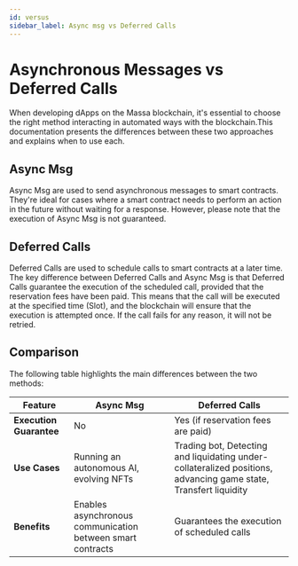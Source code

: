 ```yaml
---
id: versus
sidebar_label: Async msg vs Deferred Calls
---
```


# Asynchronous Messages vs Deferred Calls 


When developing dApps on the Massa blockchain, it's essential to choose the right method interacting in automated ways with the blockchain.This documentation presents the differences between these two approaches and explains when to use each.

## Async Msg
Async Msg are used to send asynchronous messages to smart contracts. They're ideal for cases where a smart contract needs to perform an action in the future without waiting for a response. However, please note that the execution of Async Msg is not guaranteed.


## Deferred Calls

Deferred Calls are used to schedule calls to smart contracts at a later time. The key difference between Deferred Calls and Async Msg is that Deferred Calls guarantee the execution of the scheduled call, provided that the reservation fees have been paid. This means that the call will be executed at the specified time (Slot), and the blockchain will ensure that the execution is attempted once. If the call fails for any reason, it will not be retried.


## Comparison 

The following table highlights the main differences between the two methods:

| **Feature** | **Async Msg** | **Deferred Calls** |
| --- | --- | --- |
| **Execution Guarantee** | No | Yes (if reservation fees are paid) |
| **Use Cases** | Running an autonomous AI, evolving NFTs | Trading bot, Detecting and liquidating under-collateralized positions, advancing game state, Transfert liquidity |
| **Benefits** | Enables asynchronous communication between smart contracts | Guarantees the execution of scheduled calls |